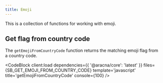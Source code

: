 ```yaml
---
title: Emoji
---
```



This is a collection of functions for working with emoji.

## Get flag from country code

The `getEmojiFromCountryCode` function returns the matching emoji flag from a country code.

<CodeBlock
  client:load
  dependencies={{ '@aracna/core': 'latest' }}
  files={SB_GET_EMOJI_FROM_COUNTRY_CODE}
  template='javascript'
  title='getEmojiFromCountryCode'
  console={100}
/>
